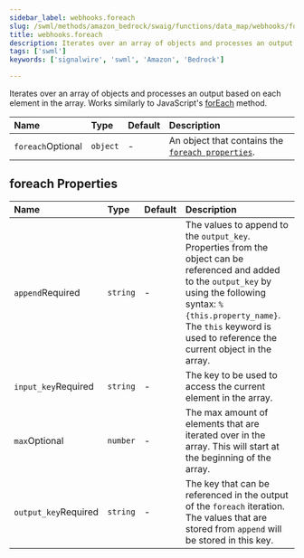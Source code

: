 ```yaml
---
sidebar_label: webhooks.foreach
slug: /swml/methods/amazon_bedrock/swaig/functions/data_map/webhooks/foreach
title: webhooks.foreach
description: Iterates over an array of objects and processes an output based on each element in the array.
tags: ['swml']
keywords: ['signalwire', 'swml', 'Amazon', 'Bedrock']

---
```


Iterates over an array of objects and processes an output based on each element in the array.
Works similarly to JavaScript's [forEach](https://www.w3schools.com/jsref/jsref_foreach.asp) method.


| Name                                                    | Type     | Default | Description                                                              |
|:--------------------------------------------------------|:---------|:--------|:-------------------------------------------------------------------------|
| `foreach`<span className="optional-arg">Optional</span> | `object` | -       | An object that contains the [`foreach properties`](#foreach-properties). |


## **foreach Properties**

| Name                                                       | Type     | Default | Description                                                                                                                                                                                                                                                     |
|:-----------------------------------------------------------|:---------|:--------|:----------------------------------------------------------------------------------------------------------------------------------------------------------------------------------------------------------------------------------------------------------------|
| `append`<span className="required-arg">Required</span>     | `string` | -       | The values to append to the `output_key`.<br />Properties from the object can be referenced and added to the `output_key` by using the following syntax: `%{this.property_name}`.<br />The `this` keyword is used to reference the current object in the array. |
| `input_key`<span className="required-arg">Required</span>  | `string` | -       | The key to be used to access the current element in the array.                                                                                                                                                                                                  |
| `max`<span className="optional-arg">Optional</span>        | `number` | -       | The max amount of elements that are iterated over in the array. This will start at the beginning of the array.                                                                                                                                                  |
| `output_key`<span className="required-arg">Required</span> | `string` | -       | The key that can be referenced in the output of the `foreach` iteration. The values that are stored from `append` will be stored in this key.                                                                                                                   |
